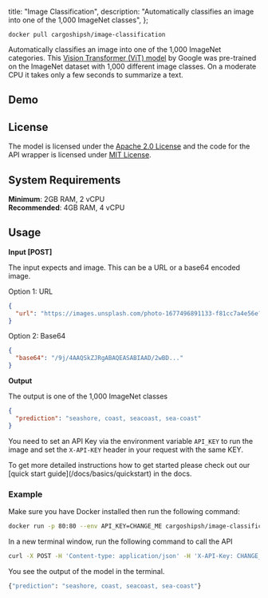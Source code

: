 
  title: "Image Classification",
  description: "Automatically classifies an image into one of the 1,000 ImageNet classes",
};

```
docker pull cargoshipsh/image-classification
```

Automatically classifies an image into one of the 1,000 ImageNet categories. This [Vision Transformer (ViT) model](https://huggingface.co/google/vit-base-patch16-224) by Google was pre-trained on the ImageNet dataset with 1,000 different image classes. On a moderate CPU it takes only a few seconds to summarize a text.

## Demo

<ImageClassificationDemo />

## License

The model is licensed under the [Apache 2.0 License](https://www.apache.org/licenses/LICENSE-2.0) and the code for the API wrapper is licensed under [MIT License](https://opensource.org/license/mit/).

## System Requirements

**Minimum**: 2GB RAM, 2 vCPU<br/>
**Recommended**: 4GB RAM, 4 vCPU

## Usage

**Input [POST]**

The input expects and image. This can be a URL or a base64 encoded image.

Option 1: URL

```json
{
  "url": "https://images.unsplash.com/photo-1677496891133-f81cc7a4e56e?ixlib=rb-4.0.3&ixid=MnwxMjA3fDB8MHxwaG90by1wYWdlfHx8fGVufDB8fHx8&auto=format&fit=crop&w=600&q=80"
}
```

Option 2: Base64

```json
{
  "base64": "/9j/4AAQSkZJRgABAQEASABIAAD/2wBD..."
}
```

**Output**

The output is one of the 1,000 ImageNet classes

```json
{
  "prediction": "seashore, coast, seacoast, sea-coast"
}
```

You need to set an API Key via the environment variable `API_KEY` to run the image and set the `X-API-KEY` header in your request with the same KEY.

<Callout type="note" title="Need a more detailed setup guide?">
  To get more detailed instructions how to get started please check out our [quick start
  guide](/docs/basics/quickstart) in the docs.
</Callout>

### Example

Make sure you have Docker installed then run the following command:

```bash
docker run -p 80:80 --env API_KEY=CHANGE_ME cargoshipsh/image-classification
```

In a new terminal window, run the following command to call the API

```bash
curl -X POST -H 'Content-type: application/json' -H 'X-API-Key: CHANGE_ME' --data '{"url": "https://images.unsplash.com/photo-1677496891133-f81cc7a4e56e?ixlib=rb-4.0.3&ixid=MnwxMjA3fDB8MHxwaG90by1wYWdlfHx8fGVufDB8fHx8&auto=format&fit=crop&w=600&q=80"}' http://localhost:80
```

You see the output of the model in the terminal.

```bash
{"prediction": "seashore, coast, seacoast, sea-coast"}
```

<DiscordCTA />

